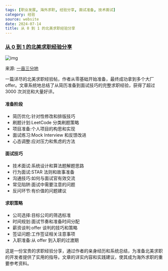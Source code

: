 ```yaml
---
tags: [职业发展, 海外求职, 经验分享, 面试准备, 技术面试]
category: 经验
source: website
date: 2024-07-14
title: 从 0 到 1 的北美求职经验分享
---
```


### [从 0 到 1 的北美求职经验分享](https://www.1point3acres.com/bbs/thread-1079232-1-1.html)

![img](https://img.mengpeng.tech/i/2024/12/08/675576b1821b1.webp)

来源: [一亩三分地](https://www.1point3acres.com/bbs/thread-1079232-1-1.html)

一篇详尽的北美求职经验帖，作者从零基础开始准备，最终成功拿到多个大厂 offer。文章系统地总结了从简历准备到面试技巧的完整求职经验，获得了超过 3000 次浏览和大量好评。

#### 准备阶段
- 简历优化:针对性修改和排版技巧
- 刷题计划:LeetCode 分类刷题策略
- 项目准备:个人项目的构思和实现
- 面试练习:Mock Interview 和反馈改进
- 心态调整:应对压力和焦虑的方法

#### 面试技巧
- 技术面试:系统设计和算法题解题思路
- 行为面试:STAR 法则和故事准备
- 沟通技巧:如何与面试官有效交流
- 常见陷阱:面试中需要注意的问题
- 反问环节:有价值的问题建议

#### 求职策略
- 公司选择:目标公司的筛选标准
- 时间规划:面试节奏和准备时间分配
- 薪资谈判:offer 谈判的技巧和策略
- 签证问题:工作签证相关注意事项
- 入职准备:从 offer 到入职的过渡期

这是一份宝贵的求职经验分享，通过作者的亲身经历和系统总结，为准备北美求职的开发者提供了实用的指导。文章的详实内容和实践建议，使其成为海外求职的重要参考资料。 